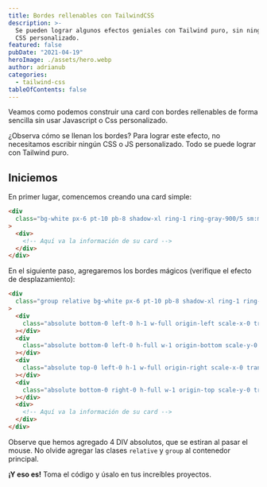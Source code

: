 ```yaml
---
title: Bordes rellenables con TailwindCSS
description: >-
  Se pueden lograr algunos efectos geniales con Tailwind puro, sin ningún JS o
  CSS personalizado.
featured: false
pubDate: "2021-04-19"
heroImage: ./assets/hero.webp
author: adrianub
categories:
  - tailwind-css
tableOfContents: false
---
```



Veamos como podemos construir una card con bordes rellenables de forma sencilla sin usar Javascript o Css personalizado.

<Browser>
  <Preview />
</Browser>

¿Observa cómo se llenan los bordes? Para lograr este efecto, no necesitamos escribir ningún CSS o JS personalizado. Todo se puede lograr con Tailwind puro.

## Iniciemos

En primer lugar, comencemos creando una card simple:

```html
<div
  class="bg-white px-6 pt-10 pb-8 shadow-xl ring-1 ring-gray-900/5 sm:mx-auto sm:max-w-lg sm:rounded-lg sm:px-10"
>
  <div>
    <!-- Aquí va la información de su card -->
  </div>
</div>
```

En el siguiente paso, agregaremos los bordes mágicos (verifique el efecto de desplazamiento):

```html {4-15} /group relative/
<div
  class="group relative bg-white px-6 pt-10 pb-8 shadow-xl ring-1 ring-gray-900/5 sm:mx-auto sm:max-w-lg sm:rounded-lg sm:px-10"
>
  <div
    class="absolute bottom-0 left-0 h-1 w-full origin-left scale-x-0 transform bg-sky-400 duration-300 group-hover:scale-x-100"
  ></div>
  <div
    class="absolute bottom-0 left-0 h-full w-1 origin-bottom scale-y-0 transform bg-sky-400 duration-300 group-hover:scale-y-100"
  ></div>
  <div
    class="absolute top-0 left-0 h-1 w-full origin-right scale-x-0 transform bg-sky-400 duration-300 group-hover:scale-x-100"
  ></div>
  <div
    class="absolute bottom-0 right-0 h-full w-1 origin-top scale-y-0 transform bg-sky-400 duration-300 group-hover:scale-y-100"
  ></div>
  <div>
    <!-- Aquí va la información de su card -->
  </div>
</div>
```

Observe que hemos agregado 4 DIV absolutos, que se estiran al pasar el mouse. No olvide agregar las clases `relative` y `group` al contenedor principal.

**¡Y eso es!** Toma el código y úsalo en tus increíbles proyectos.
